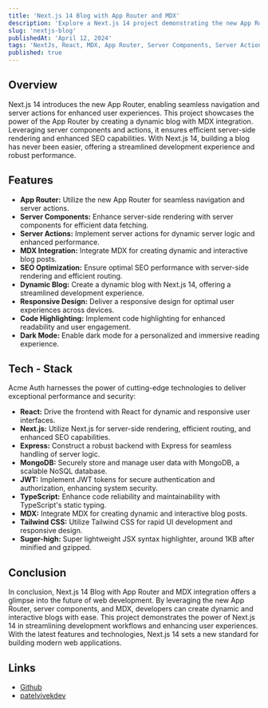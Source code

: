 ```yaml
---
title: 'Next.js 14 Blog with App Router and MDX'
description: 'Explore a Next.js 14 project demonstrating the new App Router, server actions, and MDX integration for streamlined blog creation.'
slug: 'nextjs-blog'
publishedAt: 'April 12, 2024'
tags: 'NextJs, React, MDX, App Router, Server Components, Server Actions, Blog'
published: true
---
```


## Overview

Next.js 14 introduces the new App Router, enabling seamless navigation and server actions for enhanced user experiences. This project showcases the power of the App Router by creating a dynamic blog with MDX integration. Leveraging server components and actions, it ensures efficient server-side rendering and enhanced SEO capabilities. With Next.js 14, building a blog has never been easier, offering a streamlined development experience and robust performance.

## Features

- **App Router:** Utilize the new App Router for seamless navigation and server actions.
- **Server Components:** Enhance server-side rendering with server components for efficient data fetching.
- **Server Actions:** Implement server actions for dynamic server logic and enhanced performance.
- **MDX Integration:** Integrate MDX for creating dynamic and interactive blog posts.
- **SEO Optimization:** Ensure optimal SEO performance with server-side rendering and efficient routing.
- **Dynamic Blog:** Create a dynamic blog with Next.js 14, offering a streamlined development experience.
- **Responsive Design:** Deliver a responsive design for optimal user experiences across devices.
- **Code Highlighting:** Implement code highlighting for enhanced readability and user engagement.
- **Dark Mode:** Enable dark mode for a personalized and immersive reading experience.

## Tech - Stack

Acme Auth harnesses the power of cutting-edge technologies to deliver exceptional performance and security:

- **React:** Drive the frontend with React for dynamic and responsive user interfaces.
- **Next.js:** Utilize Next.js for server-side rendering, efficient routing, and enhanced SEO capabilities.
- **Express:** Construct a robust backend with Express for seamless handling of server logic.
- **MongoDB:** Securely store and manage user data with MongoDB, a scalable NoSQL database.
- **JWT:** Implement JWT tokens for secure authentication and authorization, enhancing system security.
- **TypeScript:** Enhance code reliability and maintainability with TypeScript's static typing.
- **MDX:** Integrate MDX for creating dynamic and interactive blog posts.
- **Tailwind CSS:** Utilize Tailwind CSS for rapid UI development and responsive design.
- **Suger-high:** Super lightweight JSX syntax highlighter, around 1KB after minified and gzipped.

## Conclusion

In conclusion, Next.js 14 Blog with App Router and MDX integration offers a glimpse into the future of web development. By leveraging the new App Router, server components, and MDX, developers can create dynamic and interactive blogs with ease. This project demonstrates the power of Next.js 14 in streamlining development workflows and enhancing user experiences. With the latest features and technologies, Next.js 14 sets a new standard for building modern web applications.

## Links

- [Github](https://github.com/patelvivekdev/patelvivek.dev)
- [patelvivekdev](https://patelvivekdev.com/blog)
